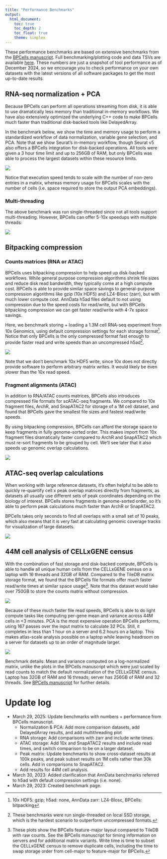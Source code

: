 ```yaml
---
title: "Performance Benchmarks"
output: 
  html_document:
    toc: true
    toc_depth: 2
    toc_float: true
    theme: simplex
---
```

<!-- This is to make sure the logo file gets copied to output on a full website rebuild <img src="logo.png" style="visibility: hidden; width: 0px" /> -->
These performance benchmarks are based on extensive benchmarks from the [BPCells
manuscript](https://www.biorxiv.org/content/10.1101/2025.03.27.645853v1). 
Full benchmarking/plotting code and data TSVs are available 
[here](https://github.com/GreenleafLab/BPCells_paper).
These numbers are just a snapshot of tool performance as of December 2024, so we encourage
you to check performance on your own datasets with the latest versions of all software packages
to get the most up-to-date results.

## RNA-seq normalization + PCA

Because BPCells can perform all operations streaming from disk, it is able to
use dramatically less memory than traditional in-memory workflows. We have
also extensively optimized the underlying C++ code to make BPCells much faster than traditional
disk-backed tools like DelayedArray.

In the benchmark below, we show the time and memory usage to perform a standardized workflow
of data normalization, variable gene selection, and PCA. Note that we
show Seurat's in-memory workflow, though Seurat v5 also offers a BPCells integration
for disk-backed operations. All tools were given a 3 hour time limit and up to 256GB of RAM,
but only BPCells was able to process the largest datasets within these resource limits.

<img src="benchmark-plots/pca_comparison.png" class="mx-auto d-block" style="max-height: 20rem" />

Notice that execution speed tends to scale with the number of non-zero entries in a matrix, whereas memory usage
for BPCells scales with the number of cells (i.e. space required to store the output PCA embeddings).

### Multi-threading
The above benchmark was run single-threaded since not all tools support
multi-threading. However, BPCells can offer 5-10x speedups with multiple threads:

<img src="benchmark-plots/pca_multithread.png" class="mx-auto d-block" style="max-height: 20rem" />

## Bitpacking compression

### Counts matrices (RNA or ATAC)

BPCells uses bitpacking compression to help speed up disk-backed workflows. While
general purpose compression algorithms shrink file sizes and reduce disk read bandwidth,
they typically come at a high compute cost. BPCells is able to provide similar space
savings to general-purpose compression algorithms like gzip (10x HDF5) and LZ4-Blosc (zarr),
but with much lower compute cost. AnnData h5ad files default to not using compression due to the speed costs for read/write,
but with BPCells bitpacking compression we can get faster read/write with 4-7x space savings.

Here, we benchmark storing + loading a 1.3M cell RNA-seq experiment from 10x Genomics, using
default compression settings for each storage format[^2]. Notice that only BPCells is the only compressed
format fast enough to provide faster read and write speeds than an uncompressed h5ad[^1].

[^2]: 10x HDF5: gzip; h5ad: none, AnnData zarr: LZ4-Blosc, BPCells: bitpacking
[^1]: These benchmarks were run single-threaded on local SSD storage, which is the hardest scenario to outperform uncompressed formats.

<img src="benchmark-plots/rna_storage.png" class="mx-auto d-block" />

Note that we don't benchmark 10x HDF5 write, since 10x does not directly provide software to perform
arbitrary matrix writes. It would likely be even slower than the 10x read speed.

### Fragment alignments (ATAC)

In addition to RNA/ATAC counts matrices, BPCells also introduces compressed file formats
for scATAC-seq fragments. We compared to 10x fragment files, ArchR, and SnapATAC2 for storage
of a 1M cell dataset, and found that BPCells gave the smallest file sizes and fastest read/write speeds.

By using bitpacking compression, BPCells can afford the storage space to keep fragments in fully genome-sorted order.
This makes import from 10x fragment files dramatically faster compared to ArchR and SnapATAC2 which must re-sort
fragments to be grouped by cell. We'll see later that it also speeds up genomic overlap calculations.

<img src="benchmark-plots/atac_storage.png" class="mx-auto d-block" style="max-height: 20rem" />

## ATAC-seq overlap calculations

When working with large reference datasets, it's often helpful to be able to quickly 
re-quantify cell x peak overlap matrices directly from fragments, as datasets all usually use
different sets of peak coordinates depending on the biology of interest. BPCells stores fragments in
genome-sorted order, so it's able to perform peak calculations much faster than ArchR or SnapATAC2.

BPCells takes only seconds to find all overlaps with a small set of 10 peaks, which also means that it is
very fast at calculating genomic coverage tracks for visualization of large datasets.

<img src="benchmark-plots/peaks_comparison.png" class="mx-auto d-block" style="max-height: 20rem" />

## 44M cell analysis of CELLxGENE census

With the combination of fast storage and disk-backed compute, BPCells is able to handle all unique human cells from
the CELLxGENE census on a laptop with 16 threads and 32GB of RAM. Compared to the TileDB matrix storage format, we found that the BPCells file formats offer
much faster read/write times at similar space usage[^3]. Note that this dataset would take over 750GB to store the counts matrix without
compression.

[^3]: These plots show the BPCells feature-major layout compared to TileDB with raw counts. See the BPCells manuscript for timing
information on servers and for additional matrix variants. Write time is time to subset the CELLxGENE census to remove duplicate cells,
including the time to swap storage order from cell-major to feature-major for BPCells.

<img src="benchmark-plots/cellxgene_file_handling.png" class="mx-auto d-block" style="max-height: 20rem" />

Because of these much faster file read speeds, BPCells is able to do light compute tasks like computing per-gene mean and variance across 44M cells
in <3 minutes. PCA is the most expensive operation BPCells performs, using 167 passes over the input matrix to calculate 32 PCs. Still, it completes
in less than 1 hour on a server and 6.2 hours on a laptop. This makes atlas-scale analysis possible on a laptop while leaving headroom on a server for datasets
up to an order of magnitude larger.

<img src="benchmark-plots/cellxgene_compute_tasks.png" class="mx-auto d-block" style="max-height: 20rem" />

Benchmark details: Mean and variance computed on a log-normalized matrix, unlike the plots in the BPCells manuscript which were just scaled by read counts
to match the default normalization of the CELLxGENE census. Laptop has 32GB of RAM and 16 threads; server has 256GB of RAM and 32 threads. See [BPCells
manuscript](https://www.biorxiv.org/content/10.1101/2025.03.27.645853v1) for further details.

# Update log
- March 29, 2025: Update benchmarks with numbers + performance from BPCells manuscript.
  - Normalization & PCA: Add more comparison datasets, add DelayedArray results, and add multithreading plot
  - RNA storage: Add comparisons with zarr and include write times.
  - ATAC storage: Add 10x and SnapATAC2 results and include read times, and switch comparison to be on a larger dataset.
  - Peak matrix: Update benchmarks to show cross-dataset results at 100k peaks, and peak subset results on 1M cells rather than 30k cells.
    Add in comparisons to SnapATAC2.
  - Add results for 44M cell analysis.
- March 30, 2023: Added clarification that AnnData benchmarks referred to h5ad with
  default compression settings (i.e. none).
- March 29, 2023: Created benchmark page.